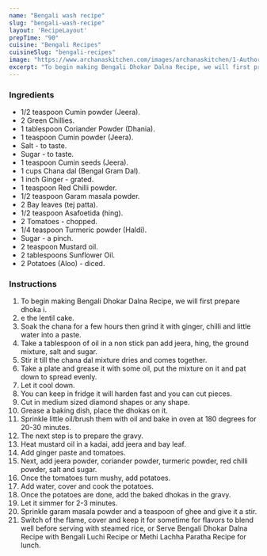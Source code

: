 ---
name: "Bengali wash recipe"
slug: "bengali-wash-recipe"
layout: 'RecipeLayout'
prepTime: "90"
cuisine: "Bengali Recipes"
cuisineSlug: "bengali-recipes"
image: "https://www.archanaskitchen.com/images/archanaskitchen/1-Author/priyanjali/Dhokar_dalna.jpg"
excerpt: "To begin making Bengali Dhokar Dalna Recipe, we will first prepare dhoka i"
---

### Ingredients

- 1/2 teaspoon Cumin powder (Jeera).
- 2 Green Chillies.
- 1 tablespoon Coriander Powder (Dhania).
- 1 teaspoon Cumin powder (Jeera).
- Salt - to taste.
- Sugar - to taste.
- 1 teaspoon Cumin seeds (Jeera).
- 1 cups Chana dal (Bengal Gram Dal).
- 1 inch Ginger - grated.
- 1 teaspoon Red Chilli powder.
- 1/2 teaspoon Garam masala powder.
- 2 Bay leaves (tej patta).
- 1/2 teaspoon Asafoetida (hing).
- 2 Tomatoes - chopped.
- 1/4 teaspoon Turmeric powder (Haldi).
- Sugar - a pinch.
- 2 teaspoon Mustard oil.
- 2 tablespoons Sunflower Oil.
- 2 Potatoes (Aloo) - diced.

### Instructions

1. To begin making Bengali Dhokar Dalna Recipe, we will first prepare dhoka i.
1. e the lentil cake.
1. Soak the chana for a few hours then grind it with ginger, chilli and little water into a paste.
1. Take a tablespoon of oil in a non stick pan add jeera, hing, the ground mixture, salt and sugar.
1. Stir it till the chana dal mixture dries and comes together.
1. Take a plate and grease it with some oil, put the mixture on it and pat down to spread evenly.
1. Let it cool down.
1. You can keep in fridge it will harden fast and you can cut pieces.
1. Cut in medium sized diamond shapes or any shape.
1. Grease a baking dish, place the dhokas on it.
1. Sprinkle little oil/brush them with oil and bake in oven at 180 degrees for 20-30 minutes.
1. The next step is to prepare the gravy.
1. Heat mustard oil in a kadai, add jeera and bay leaf.
1. Add ginger paste and tomatoes.
1. Next, add jeera powder, coriander powder, turmeric powder, red chilli powder, salt and sugar.
1. Once the tomatoes turn mushy, add potatoes.
1. Add water, cover and cook the potatoes.
1. Once the potatoes are done, add the baked dhokas in the gravy.
1. Let it simmer for 2-3 minutes.
1. Sprinkle garam masala powder and a teaspoon of ghee and give it a stir.
1. Switch of the flame, cover and keep it for sometime for flavors to blend well before serving with steamed rice, or Serve Bengali Dhokar Dalna Recipe with Bengali Luchi Recipe or Methi Lachha Paratha Recipe for lunch.
